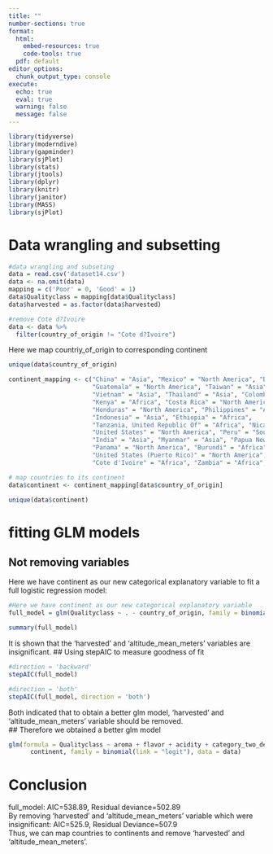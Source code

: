```yaml
---
title: ""
number-sections: true
format: 
  html:
    embed-resources: true
    code-tools: true
  pdf: default
editor_options: 
  chunk_output_type: console
execute:
  echo: true
  eval: true
  warning: false
  message: false
---
```


```r
library(tidyverse)
library(moderndive)
library(gapminder)
library(sjPlot)
library(stats)
library(jtools)
library(dplyr)
library(knitr)
library(janitor)
library(MASS)
library(sjPlot)
```

# Data wrangling and subsetting

```r
#data wrangling and subseting
data = read.csv('dataset14.csv')
data <- na.omit(data)
mapping = c('Poor' = 0, 'Good' = 1)
data$Qualityclass = mapping[data$Qualityclass]
data$harvested = as.factor(data$harvested)
```

```r
#remove Cote d?Ivoire
data <- data %>% 
  filter(country_of_origin != "Cote d?Ivoire")
```

Here we map countriy_of_origin to corresponding continent

```r
unique(data$country_of_origin)
```

```r
continent_mapping <- c("China" = "Asia", "Mexico" = "North America", "Brazil" = "South America",
                       "Guatemala" = "North America", "Taiwan" = "Asia", "Uganda" = "Africa",
                       "Vietnam" = "Asia", "Thailand" = "Asia", "Colombia" = "South America",
                       "Kenya" = "Africa", "Costa Rica" = "North America", "Haiti" = "North America",
                       "Honduras" = "North America", "Philippines" = "Asia", "El Salvador" = "North America",
                       "Indonesia" = "Asia", "Ethiopia" = "Africa",
                       "Tanzania, United Republic Of" = "Africa", "Nicaragua" = "North America", "Malawi" = "Africa",
                       "United States" = "North America", "Peru" = "South America", "Rwanda" = "Africa",
                       "India" = "Asia", "Myanmar" = "Asia", "Papua New Guinea" = "Oceania", "Laos" = "Asia",
                       "Panama" = "North America", "Burundi" = "Africa",
                       "United States (Puerto Rico)" = "North America", "United States (Hawaii)" = "North America",
                       "Cote d'Ivoire" = "Africa", "Zambia" = "Africa", "Ecuador" = "South America")

# map countries to its continent
data$continent <- continent_mapping[data$country_of_origin]


```

```r
unique(data$continent)
```

# fitting GLM models

## Not removing variables

Here we have continent as our new categorical explanatory variable to fit a full logistic regression model:

```r
#Here we have continent as our new categorical explanatory variable
full_model = glm(Qualityclass ~ . - country_of_origin, family = binomial(link = 'logit'), data = data)
```

```r
summary(full_model)
```

It is shown that the 'harvested' and 'altitude_mean_meters' variables are insignificant. \## Using stepAIC to measure goodness of fit

```r
#direction = 'backward'
stepAIC(full_model)
```

```r
#direction = 'both'
stepAIC(full_model, direction = 'both')
```

Both indicated that to obtain a better glm model, 'harvested' and 'altitude_mean_meters' variable should be removed.\
## Therefore we obtained a better glm model

```r
glm(formula = Qualityclass ~ aroma + flavor + acidity + category_two_defects + 
      continent, family = binomial(link = "logit"), data = data)
```

# Conclusion

full_model: AIC=538.89, Residual deviance=502.89\
By removing 'harvested' and 'altitude_mean_meters' variable which were insignificant: AIC=525.9, Residual Deviance=507.9\
Thus, we can map countries to continents and remove 'harvested' and 'altitude_mean_meters'.

